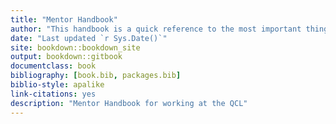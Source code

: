 ```yaml
--- 
title: "Mentor Handbook"
author: "This handbook is a quick reference to the most important things you need to know as a QCL Mentor. "
date: "Last updated `r Sys.Date()`"
site: bookdown::bookdown_site
output: bookdown::gitbook
documentclass: book
bibliography: [book.bib, packages.bib]
biblio-style: apalike
link-citations: yes
description: "Mentor Handbook for working at the QCL"
---
```





